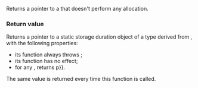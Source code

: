 {{cpp/experimental/pmr/title|null_memory_resource}}
{{cpp/experimental/lib extensions/pmr/navbar}}
{{ddcl|header=experimental/memory_resource | since=libfund_ts |
memory_resource* null_memory_resource() noexcept;
}}

Returns a pointer to a {{tt|memory_resource}} that doesn't perform any allocation.

=== Return value ===

Returns a pointer {{tt|p}} to a static storage duration object of a type derived from {{lc|std::experimental::pmr::memory_resource}}, with the following properties:
* its {{tt|allocate()}} function always throws {{lc|std::bad_alloc}};
* its {{tt|deallocate()}} function has no effect;
* for any {{tt|memory_resource}} {{tt|r}}, {{tt|p-&gt;is_equal(r)}} returns {{tt|&amp;r {{==}} p}}.

The same value is returned every time this function is called.
